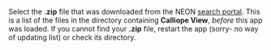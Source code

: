 Select the **.zip** file that was downloaded from the NEON [search portal](http://data.neonscience.org/static/browse.html). This is a list of the files in the directory containing **Calliope View**, *before* this app was loaded. If you cannot find your **.zip** file, restart the app (sorry- no way of updating list) or check its directory.
